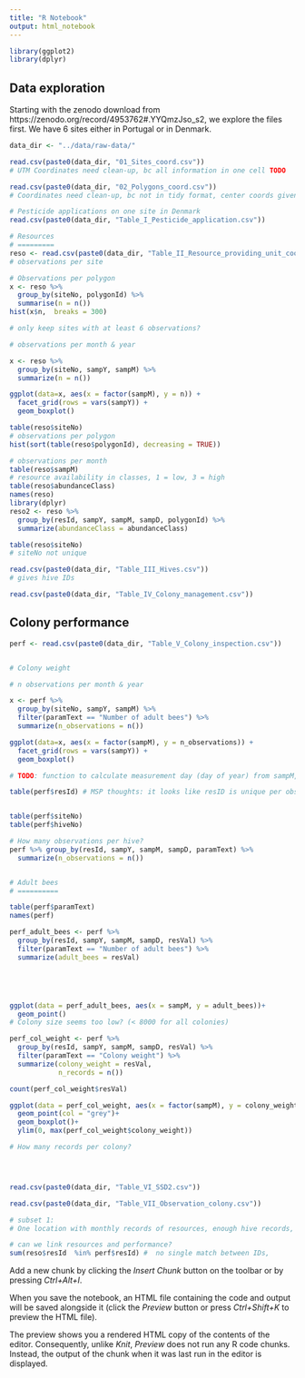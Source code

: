 ```yaml
---
title: "R Notebook"
output: html_notebook
---
```



```r
library(ggplot2)
library(dplyr)
```


## Data exploration
Starting with the zenodo download from https://zenodo.org/record/4953762#.YYQmzJso_s2, we explore the files first. We have 6 sites either in Portugal or in Denmark. 

```r
data_dir <- "../data/raw-data/"

read.csv(paste0(data_dir, "01_Sites_coord.csv"))
# UTM Coordinates need clean-up, bc all information in one cell TODO

read.csv(paste0(data_dir, "02_Polygons_coord.csv"))
# Coordinates need clean-up, bc not in tidy format, center coords given

# Pesticide applications on one site in Denmark
read.csv(paste0(data_dir, "Table_I_Pesticide_application.csv"))

# Resources
# =========
reso <- read.csv(paste0(data_dir, "Table_II_Resource_providing_unit_coord.csv"))
# observations per site

# Observations per polygon
x <- reso %>% 
  group_by(siteNo, polygonId) %>%
  summarise(n = n())
hist(x$n,  breaks = 300)

# only keep sites with at least 6 observations? 

# observations per month & year

x <- reso %>% 
  group_by(siteNo, sampY, sampM) %>%
  summarize(n = n())

ggplot(data=x, aes(x = factor(sampM), y = n)) + 
  facet_grid(rows = vars(sampY)) + 
  geom_boxplot()

```





```r

table(reso$siteNo)
# observations per polygon 
hist(sort(table(reso$polygonId), decreasing = TRUE))

# observations per month 
table(reso$sampM)
# resource availability in classes, 1 = low, 3 = high
table(reso$abundanceClass)
names(reso)
library(dplyr)
reso2 <- reso %>% 
  group_by(resId, sampY, sampM, sampD, polygonId) %>%
  summarize(abundanceClass = abundanceClass)  

table(reso$siteNo)
# siteNo not unique

read.csv(paste0(data_dir, "Table_III_Hives.csv"))
# gives hive IDs

read.csv(paste0(data_dir, "Table_IV_Colony_management.csv"))

```

## Colony performance

```r

perf <- read.csv(paste0(data_dir, "Table_V_Colony_inspection.csv"))


# Colony weight

# n observations per month & year

x <- perf %>% 
  group_by(siteNo, sampY, sampM) %>%
  filter(paramText == "Number of adult bees") %>%
  summarize(n_observations = n())

ggplot(data=x, aes(x = factor(sampM), y = n_observations)) + 
  facet_grid(rows = vars(sampY)) + 
  geom_boxplot()

# TODO: function to calculate measurement day (day of year) from sampM, sampD 

```



```r


table(perf$resId) # MSP thoughts: it looks like resID is unique per observation and contains no site/hive information? 


table(perf$siteNo)
table(perf$hiveNo)

# How many observations per hive?   
perf %>% group_by(resId, sampY, sampM, sampD, paramText) %>%
  summarize(n_observations = n())


# Adult bees
# ==========

table(perf$paramText)
names(perf) 

perf_adult_bees <- perf %>% 
  group_by(resId, sampY, sampM, sampD, resVal) %>%
  filter(paramText == "Number of adult bees") %>%
  summarize(adult_bees = resVal)





ggplot(data = perf_adult_bees, aes(x = sampM, y = adult_bees))+ 
  geom_point()
# Colony size seems too low? (< 8000 for all colonies) 

perf_col_weight <- perf %>% 
  group_by(resId, sampY, sampM, sampD, resVal) %>%
  filter(paramText == "Colony weight") %>%
  summarize(colony_weight = resVal,
            n_records = n())

count(perf_col_weight$resVal)

ggplot(data = perf_col_weight, aes(x = factor(sampM), y = colony_weight))+ 
  geom_point(col = "grey")+
  geom_boxplot()+
  ylim(0, max(perf_col_weight$colony_weight))

# How many records per colony? 




read.csv(paste0(data_dir, "Table_VI_SSD2.csv"))

read.csv(paste0(data_dir, "Table_VII_Observation_colony.csv"))

# subset 1:
# One location with monthly records of resources, enough hive records, etc 

# can we link resources and performance? 
sum(reso$resId  %in% perf$resId) #  no single match between IDs, 

```

Add a new chunk by clicking the *Insert Chunk* button on the toolbar or by pressing *Ctrl+Alt+I*.

When you save the notebook, an HTML file containing the code and output will be saved alongside it (click the *Preview* button or press *Ctrl+Shift+K* to preview the HTML file).

The preview shows you a rendered HTML copy of the contents of the editor. Consequently, unlike *Knit*, *Preview* does not run any R code chunks. Instead, the output of the chunk when it was last run in the editor is displayed.

